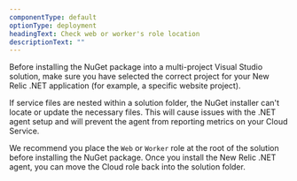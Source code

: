 ```yaml
---
componentType: default
optionType: deployment
headingText: Check web or worker's role location
descriptionText: ""  
---
```


<Callout variant="important">
  Before installing the NuGet package into a multi-project Visual Studio solution, make sure you have selected the correct project for your New Relic .NET application (for example, a specific website project).
</Callout>

If service files are nested within a solution folder, the NuGet installer can't locate or update the necessary files. This will cause issues with the .NET agent setup and will prevent the agent from reporting metrics on your Cloud Service.

We recommend you place the `Web` or `Worker` role at the <DNT>root</DNT> of the solution before installing the NuGet package. Once you install the New Relic .NET agent, you can move the Cloud role back into the solution folder.
